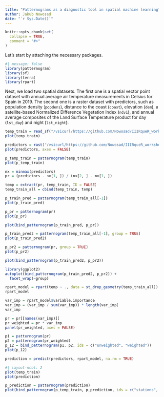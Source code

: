 ```yaml
---
title: "Patternograms as a diagnostic tool in spatial machine learning"
author: Jakub Nowosad
date: "`r Sys.Date()`"
---
```


```r
knitr::opts_chunk$set(
  collapse = TRUE,
  comment = "#>"
)
```

Let's start by attaching the necessary packages.

```r
#| message: false
library(patternogram)
library(sf)
library(terra)
library(rpart)
```

<!-- intro -->

Next, we load two spatial datasets.
The first one is a spatial vector point dataset with annual average air temperature measurements in Celsius for Spain in 2019.
The second one is a raster dataset with predictors, such as population density (`popdens`), distance to the coast (`coast`), elevation (`dem`), a satellite-based Normalized Difference Vegetation Index (`ndvi`), and annual average composites of the Land Surface Temperature product for day (`lst_day`) and night (`lst_night`).

```r
temp_train = read_sf("/vsicurl/https://github.com/Nowosad/IIIRqueR_workshop_materials/raw/refs/heads/main/data/temp_train.gpkg")
plot(temp_train)

predictors = rast("/vsicurl/https://github.com/Nowosad/IIIRqueR_workshop_materials/raw/refs/heads/main/data/predictors.tif")
plot(predictors, axes = FALSE)
```

```r
p_temp_train = patternogram(temp_train)
plot(p_temp_train)
```


```r
nx = minmax(predictors)    
pr = (predictors - nx[1, ]) / (nx[2, ] - nx[1, ])
```

```r
temp = extract(pr, temp_train, ID = FALSE)
temp_train_all = cbind(temp_train, temp)
```

```r
p_train_pred = patternogram(temp_train_all[-1])
plot(p_train_pred)
```

```r
p_pr = patternogram(pr)
plot(p_pr)
```

```r
plot(bind_patternogram(p_train_pred, p_pr))
```


```r
p_train_pred2 = patternogram(temp_train_all[-1], group = TRUE)
plot(p_train_pred2)
```

```r
p_pr2 = patternogram(pr, group = TRUE)
plot(p_pr2)
```

```r
plot(bind_patternogram(p_train_pred2, p_pr2))
```

```r
library(ggplot2)
autoplot(bind_patternogram(p_train_pred2, p_pr2)) + 
  facet_wrap(~group)
```

```r
rpart_model = rpart(temp ~ ., data = st_drop_geometry(temp_train_all))
rpart_model
```

```r
var_imp = rpart_model$variable.importance
var_imp = (var_imp / sum(var_imp)) * length(var_imp)
var_imp
```

```r
pr = pr[[names(var_imp)]]
pr_weighted = pr * var_imp
panel(pr_weighted, axes = FALSE)
```

```r
p1 = patternogram(pr)
p2 = patternogram(pr_weighted)
p_12 = bind_patternogram(p1, p2, ids = c("unweighted", "weighted"))
plot(p_12)
```

```r
prediction = predict(predictors, rpart_model, na.rm = TRUE)
```

```r
#| layout-ncol: 2
plot(temp_train)
plot(prediction)
```

```r
p_prediction = patternogram(prediction)
plot(bind_patternogram(p_temp_train, p_prediction, ids = c("stations", "prediction")))
```
